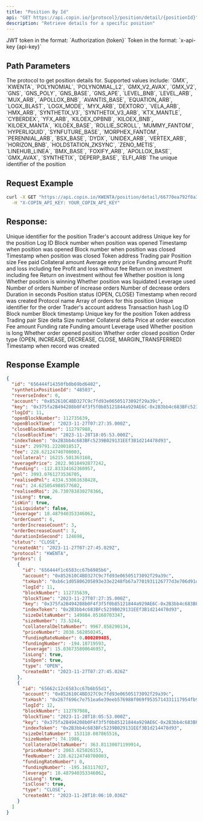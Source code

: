 ```yaml
---
title: "Position By Id"
api: "GET https://api.copin.io/{protocol}/position/detail/{positionId}"
description: "Retrieve details for a specific position"
---
```

<ParamField header="Authorization" type="string" required>
    JWT token in the format: `Authorization {token}`
</ParamField>

<ParamField header="x-api-key" type="string">
    Token in the format: `x-api-key {api-key}`
</ParamField>

## Path Parameters

<ParamField path="protocol" type="string" required>
  The protocol to get position details for. Supported values include: `GMX`,
  `KWENTA`, `POLYNOMIAL`, `POLYNOMIAL_L2`, `GMX_V2_AVAX`, `GMX_V2`, `GNS`,
  `GNS_POLY`, `GNS_BASE`, `GNS_APE`, `LEVEL_BNB`, `LEVEL_ARB`, `MUX_ARB`,
  `APOLLOX_BNB`, `AVANTIS_BASE`, `EQUATION_ARB`, `LOGX_BLAST`, `LOGX_MODE`,
  `MYX_ARB`, `DEXTORO`, `VELA_ARB`, `HMX_ARB`, `SYNTHETIX_V3`,
  `SYNTHETIX_V3_ARB`, `KTX_MANTLE`, `CYBERDEX`, `YFX_ARB`, `KILOEX_OPBNB`,
  `KILOEX_BNB`, `KILOEX_MANTA`, `KILOEX_BASE`, `ROLLIE_SCROLL`, `MUMMY_FANTOM`,
  `HYPERLIQUID`, `SYNFUTURE_BASE`, `MORPHEX_FANTOM`, `PERENNIAL_ARB`,
  `BSX_BASE`, `DYDX`, `UNIDEX_ARB`, `VERTEX_ARB`, `HORIZON_BNB`,
  `HOLDSTATION_ZKSYNC`, `ZENO_METIS`, `LINEHUB_LINEA`, `BMX_BASE`, `FOXIFY_ARB`,
  `APOLLOX_BASE`, `GMX_AVAX`, `SYNTHETIX`, `DEPERP_BASE`, `ELFI_ARB`
</ParamField>

<ParamField path="positionId" type="string" required>
  The unique identifier of the position
</ParamField>

## Request Example

```bash
curl -X GET "https://api.copin.io/KWENTA/position/detail/66770ea792f8a3cde4c37a54" \
  -H "X-COPIN_API_KEY: YOUR_COPIN_API_KEY"
```

## Response:

<ResponseField name="id" type="string">
  Unique identifier for the position
</ResponseField>

<ResponseField name="account" type="string">
  Trader's account address
</ResponseField>

<ResponseField name="key" type="string">
  Unique key for the position
</ResponseField>

<ResponseField name="logId" type="number">
  Log ID
</ResponseField>

<ResponseField name="openBlockNumber" type="number">
  Block number when position was opened
</ResponseField>

<ResponseField name="openBlockTime" type="string">
  Timestamp when position was opened
</ResponseField>

<ResponseField name="closeBlockNumber" type="number">
  Block number when position was closed
</ResponseField>

<ResponseField name="closeBlockTime" type="string">
  Timestamp when position was closed
</ResponseField>

<ResponseField name="indexToken" type="string">
  Token address
</ResponseField>

<ResponseField name="pair" type="string">
  Trading pair
</ResponseField>

<ResponseField name="size" type="number">
  Position size
</ResponseField>

<ResponseField name="fee" type="number">
  Fee paid
</ResponseField>

<ResponseField name="collateral" type="number">
  Collateral amount
</ResponseField>

<ResponseField name="averagePrice" type="number">
  Average entry price
</ResponseField>

<ResponseField name="funding" type="number">
  Funding amount
</ResponseField>

<ResponseField name="pnl" type="number">
  Profit and loss including fee
</ResponseField>

<ResponseField name="realisedPnl" type="number">
  Profit and loss without fee
</ResponseField>

<ResponseField name="roi" type="number">
  Return on investment including fee
</ResponseField>

<ResponseField name="realisedRoi" type="number">
  Return on investment without fee
</ResponseField>

<ResponseField name="isLong" type="boolean">
  Whether position is long
</ResponseField>

<ResponseField name="isWin" type="boolean">
  Whether position is winning
</ResponseField>

<ResponseField name="isLiquidate" type="boolean">
  Whether position was liquidated
</ResponseField>

<ResponseField name="leverage" type="number">
  Leverage used
</ResponseField>

<ResponseField name="orderCount" type="number">
  Number of orders
</ResponseField>

<ResponseField name="orderIncreaseCount" type="number">
  Number of increase orders
</ResponseField>

<ResponseField name="orderDecreaseCount" type="number">
  Number of decrease orders
</ResponseField>

<ResponseField name="durationInSecond" type="number">
  Duration in seconds
</ResponseField>

<ResponseField name="status" type="string">
  Position status (OPEN, CLOSE)
</ResponseField>

<ResponseField name="createdAt" type="string">
  Timestamp when record was created
</ResponseField>

<ResponseField name="protocol" type="string">
  Protocol name
</ResponseField>

<ResponseField name="orders" type="array">
  Array of orders for this position
  <Expandable title="properties">
    <ResponseField name="id" type="string">
      Unique identifier for the order
    </ResponseField>
    <ResponseField name="account" type="string">
      Trader's account address
    </ResponseField>
    <ResponseField name="txHash" type="string">
      Transaction hash
    </ResponseField>
    <ResponseField name="logId" type="number">
      Log ID
    </ResponseField>
    <ResponseField name="blockNumber" type="number">
      Block number
    </ResponseField>
    <ResponseField name="blockTime" type="string">
      Block timestamp
    </ResponseField>
    <ResponseField name="key" type="string">
      Unique key for the position
    </ResponseField>
    <ResponseField name="indexToken" type="string">
      Token address
    </ResponseField>
    <ResponseField name="pair" type="string">
      Trading pair
    </ResponseField>
    <ResponseField name="sizeDeltaNumber" type="number">
      Size delta
    </ResponseField>
    <ResponseField name="sizeNumber" type="number">
      Size number
    </ResponseField>
    <ResponseField name="collateralDeltaNumber" type="number">
      Collateral delta
    </ResponseField>
    <ResponseField name="priceNumber" type="number">
      Price at order execution
    </ResponseField>
    <ResponseField name="feeNumber" type="number">
      Fee amount
    </ResponseField>
    <ResponseField name="fundingRateNumber" type="number">
      Funding rate
    </ResponseField>
    <ResponseField name="fundingNumber" type="number">
      Funding amount
    </ResponseField>
    <ResponseField name="leverage" type="number">
      Leverage used
    </ResponseField>
    <ResponseField name="isLong" type="boolean">
      Whether position is long
    </ResponseField>
    <ResponseField name="isOpen" type="boolean">
      Whether order opened position
    </ResponseField>
    <ResponseField name="isClose" type="boolean">
      Whether order closed position
    </ResponseField>
    <ResponseField name="type" type="string">
      Order type (OPEN, INCREASE, DECREASE, CLOSE, MARGIN_TRANSFERRED)
    </ResponseField>
    <ResponseField name="createdAt" type="string">
      Timestamp when record was created
    </ResponseField>
  </Expandable>
</ResponseField>

## Response Example

```json
{
  "id": "656444f14350fb0b69bd6402",
  "synthetixPositionId": "48503",
  "reverseIndex": 0,
  "account": "0x852610C4BD327C9c7fd93e06505173092f29a39c",
  "key": "0x375fa2B494208b0F4f3f5f0b85121844a929AE6C-0x2B3bb4c683BFc5239B029131EEf3B1d214478d93-LONG",
  "logId": 11,
  "openBlockNumber": 112735639,
  "openBlockTime": "2023-11-27T07:27:35.000Z",
  "closeBlockNumber": 112797988,
  "closeBlockTime": "2023-11-28T18:05:53.000Z",
  "indexToken": "0x2B3bb4c683BFc5239B029131EEf3B1d214478d93",
  "size": 299791.2220018517,
  "fee": 228.62124740700003,
  "collateral": 16215.501363168,
  "averagePrice": 2022.9018492877242,
  "funding": -112.83324162360957,
  "pnl": 3993.0761273536705,
  "realisedPnl": 4334.53061638428,
  "roi": 24.625054988577602,
  "realisedRoi": 26.730783830278366,
  "isLong": true,
  "isWin": true,
  "isLiquidate": false,
  "leverage": 18.487940353346062,
  "orderCount": 6,
  "orderIncreaseCount": 3,
  "orderDecreaseCount": 3,
  "durationInSecond": 124698,
  "status": "CLOSE",
  "createdAt": "2023-11-27T07:27:45.029Z",
  "protocol": "KWENTA",
  "orders": [
    {
      "id": "656444f1c6583cc67b6985b6",
      "account": "0x852610C4BD327C9c7fd93e06505173092f29a39c",
      "txHash": "0xb6c1d05806205893e33e2248fb67a7701931126777d3e706d91d7503dd83b34e",
      "logId": 11,
      "blockNumber": 112735639,
      "blockTime": "2023-11-27T07:27:35.000Z",
      "key": "0x375fa2B494208b0F4f3f5f0b85121844a929AE6C-0x2B3bb4c683BFc5239B029131EEf3B1d214478d93-LONG",
      "indexToken": "0x2B3bb4c683BFc5239B029131EEf3B1d214478d93",
      "sizeDeltaNumber": 149884.05160703347,
      "sizeNumber": 73.5244,
      "collateralDeltaNumber": 9967.858290134,
      "priceNumber": 2038.562050245,
      "fundingRateNumber": 0.000209485,
      "fundingNumber": -194.18719593,
      "leverage": 15.036735800646957,
      "isLong": true,
      "isOpen": true,
      "type": "OPEN",
      "createdAt": "2023-11-27T07:27:45.026Z"
    },
    {
      "id": "65662c12c6583cc67b6b55d1",
      "account": "0x852610C4BD327C9c7fd93e06505173092f29a39c",
      "txHash": "0x267f696c7e751ea6e39eeb576988f069f9535714331117954fb9c61838d637b6",
      "logId": 12,
      "blockNumber": 112797988,
      "blockTime": "2023-11-28T18:05:53.000Z",
      "key": "0x375fa2B494208b0F4f3f5f0b85121844a929AE6C-0x2B3bb4c683BFc5239B029131EEf3B1d214478d93-LONG",
      "indexToken": "0x2B3bb4c683BFc5239B029131EEf3B1d214478d93",
      "sizeDeltaNumber": 153118.087865516,
      "sizeNumber": 74.1986,
      "collateralDeltaNumber": 363.81130071199914,
      "priceNumber": 2063.625026153,
      "feeNumber": 228.62124740700003,
      "fundingRateNumber": 0,
      "fundingNumber": -195.163117027,
      "leverage": 18.487940353346062,
      "isLong": true,
      "isClose": true,
      "type": "CLOSE",
      "createdAt": "2023-11-28T18:06:10.036Z"
    }
  ]
}
```
